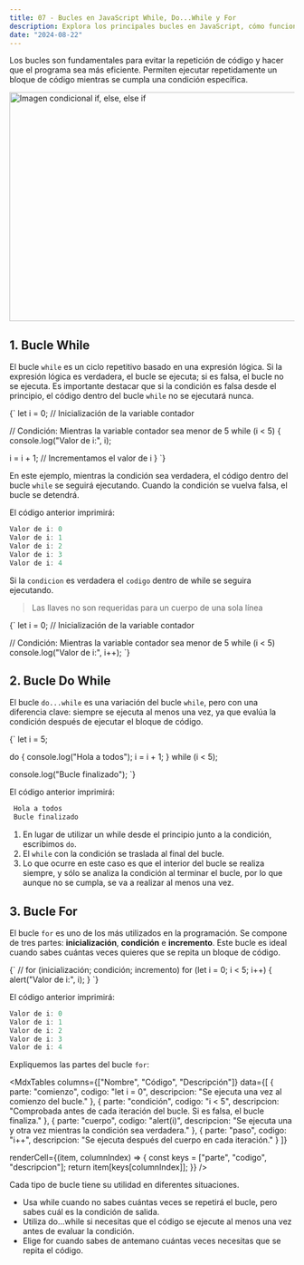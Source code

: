 ```yaml
---
title: 07 - Bucles en JavaScript While, Do...While y For
description: Explora los principales bucles en JavaScript, cómo funcionan y cuándo utilizarlos en tu código para ejecutar tareas repetitivas de manera eficiente.
date: "2024-08-22"
---
```


Los bucles son fundamentales para evitar la repetición de código y hacer que el programa sea más eficiente. Permiten ejecutar repetidamente un bloque de código mientras se cumpla una condición específica.

<Image
  src="/post-7/while-loop.jpg"
  width="618"
  height="404"
  alt="Imagen condicional if, else, else if"
/>

## 1. Bucle While

El bucle `while` es un ciclo repetitivo basado en una expresión lógica. Si la expresión lógica es verdadera, el bucle se ejecuta; si es falsa, el bucle no se ejecuta. Es importante destacar que si la condición es falsa desde el principio, el código dentro del bucle `while` no se ejecutará nunca.

<CodeBlock language="javascript">
{` let i = 0;  // Inicialización de la variable contador

 // Condición: Mientras la variable contador sea menor de 5
 while (i < 5) {
 console.log("Valor de i:", i);

 i = i + 1; // Incrementamos el valor de i
}
`}

</CodeBlock>

En este ejemplo, mientras la condición sea verdadera, el código dentro del bucle `while` se seguirá ejecutando. Cuando la condición se vuelva falsa, el bucle se detendrá.

El código anterior imprimirá:

```javascript
Valor de i: 0
Valor de i: 1
Valor de i: 2
Valor de i: 3
Valor de i: 4
```

Si la `condicion` es verdadera el `codigo` dentro de while se seguira ejecutando.

> Las llaves no son requeridas para un cuerpo de una sola línea

<CodeBlock language="javascript">
{` let i = 0;  // Inicialización de la variable contador

 // Condición: Mientras la variable contador sea menor de 5
 while (i < 5) console.log("Valor de i:", i++);
`}

</CodeBlock>

## 2. Bucle Do While

El bucle `do...while` es una variación del bucle `while`, pero con una diferencia clave: siempre se ejecuta al menos una vez, ya que evalúa la condición después de ejecutar el bloque de código.

<CodeBlock language="javascript">
{` let i = 5;

 do {
 console.log("Hola a todos");
 i = i + 1;
 } while (i < 5);

 console.log("Bucle finalizado");
`}

</CodeBlock>

El código anterior imprimirá:

```js
 Hola a todos
 Bucle finalizado
```

1. En lugar de utilizar un while desde el principio junto a la condición, escribimos `do`.
2. El `while` con la condición se traslada al final del bucle.
3. Lo que ocurre en este caso es que el interior del bucle se realiza siempre, y sólo se analiza la condición al terminar el bucle, por lo que aunque no se cumpla, se va a realizar al menos una vez.

## 3. Bucle For

El bucle `for` es uno de los más utilizados en la programación. Se compone de tres partes: **inicialización**, **condición** e **incremento**. Este bucle es ideal cuando sabes cuántas veces quieres que se repita un bloque de código.

<CodeBlock language="javascript">
  {` // for (inicialización; condición; incremento)
 for (let i = 0; i < 5; i++) {
  alert("Valor de i:", i);
 }
`}
</CodeBlock>

El código anterior imprimirá:

```js
Valor de i: 0
Valor de i: 1
Valor de i: 2
Valor de i: 3
Valor de i: 4
```

Expliquemos las partes del bucle `for`:

<MdxTables
  columns={["Nombre", "Código", "Descripción"]}
  data={[
    { parte: "comienzo", codigo: "let i = 0", descripcion: "Se ejecuta una vez al comienzo del bucle." },
    { parte: "condición", codigo: "i < 5", descripcion: "Comprobada antes de cada iteración del bucle. Si es falsa, el bucle finaliza." },
    { parte: "cuerpo", codigo: "alert(i)", descripcion: "Se ejecuta una y otra vez mientras la condición sea verdadera." },
    { parte: "paso", codigo: "i++", descripcion: "Se ejecuta después del cuerpo en cada iteración." }
]}

renderCell={(item, columnIndex) => {
const keys = ["parte", "codigo", "descripcion"];
return item[keys[columnIndex]];
}}
/>

Cada tipo de bucle tiene su utilidad en diferentes situaciones. 

- Usa while cuando no sabes cuántas veces se repetirá el bucle, pero sabes cuál es la condición de salida. 
- Utiliza do...while si necesitas que el código se ejecute al menos una vez antes de evaluar la condición. 
- Elige for cuando sabes de antemano cuántas veces necesitas que se repita el código.
